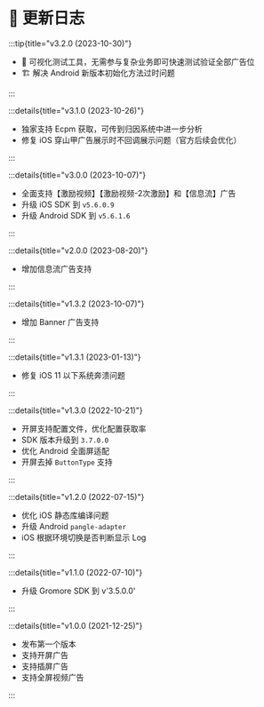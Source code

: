 # 🔖 更新日志

:::tip{title="v3.2.0 (2023-10-30)"}

* 🧪 可视化测试工具，无需参与复杂业务即可快速测试验证全部广告位
* 🏗️ 解决 Android 新版本初始化方法过时问题

:::

:::details{title="v3.1.0 (2023-10-26)"}

* 独家支持 Ecpm 获取，可传到归因系统中进一步分析
* 修复 iOS 穿山甲广告展示时不回调展示问题（官方后续会优化）

:::

:::details{title="v3.0.0 (2023-10-07)"}

* 全面支持【激励视频】【激励视频-2次激励】和【信息流】广告
* 升级 iOS SDK 到 `v5.6.0.9`
* 升级 Android SDK 到 `v5.6.1.6`

:::

:::details{title="v2.0.0 (2023-08-20)"}

* 增加信息流广告支持

:::

:::details{title="v1.3.2 (2023-10-07)"}

* 增加 Banner 广告支持

:::

:::details{title="v1.3.1 (2023-01-13)"}

* 修复 iOS 11 以下系统奔溃问题

:::

:::details{title="v1.3.0 (2022-10-21)"}

* 开屏支持配置文件，优化配置获取率
* SDK 版本升级到 `3.7.0.0`
* 优化 Android 全面屏适配
* 开屏去掉 `ButtonType` 支持

:::

:::details{title="v1.2.0 (2022-07-15)"}

* 优化 iOS 静态库编译问题
* 升级 Android `pangle-adapter`
* iOS 根据环境切换是否判断显示 Log

:::

:::details{title="v1.1.0 (2022-07-10)"}

* 升级 Gromore SDK 到 v'3.5.0.0'

:::

:::details{title="v1.0.0 (2021-12-25)"}

* 发布第一个版本
* 支持开屏广告
* 支持插屏广告
* 支持全屏视频广告

:::